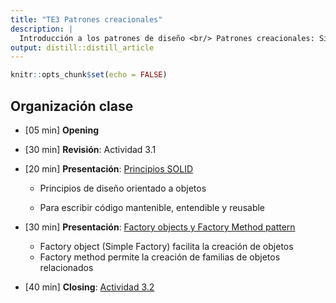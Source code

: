 ```yaml
---
title: "TE3 Patrones creacionales"
description: |
  Introducción a los patrones de diseño <br/> Patrones creacionales: Singleton y Factory Method.
output: distill::distill_article
---
```


```r
knitr::opts_chunk$set(echo = FALSE)
```

## Organización clase

-   [05 min] **Opening**

-   [30 min] **Revisión**: Actividad 3.1

-   [20 min] **Presentación**: [Principios SOLID](slides/TE3_1_solid.html)

    -   Principios de diseño orientado a objetos

    -   Para escribir código mantenible, entendible y reusable

-   [30 min] **Presentación**: [Factory objects y Factory Method pattern](slides/TE3_2_factory.html)

    -   Factory object (Simple Factory) facilita la creación de objetos
    -   Factory method permite la creación de familias de objetos relacionados

-   [40 min] **Closing**: [Actividad 3.2](A32.html)

## 
